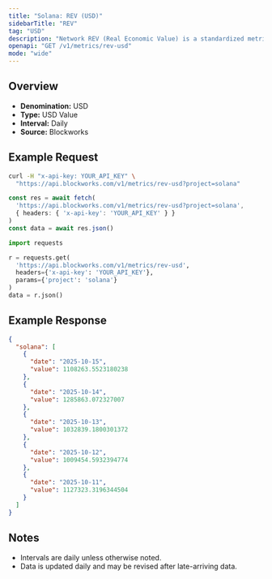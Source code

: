 ```yaml
---
title: "Solana: REV (USD)"
sidebarTitle: "REV"
tag: "USD"
description: "Network REV (Real Economic Value) is a standardized metric that tracks blockchain value accrual generated by user activity. REV consists of both in-protocol transaction fees and out-of-protocol tips that users pay for transaction execution, so it measures the monetary demand to transact onchain."
openapi: "GET /v1/metrics/rev-usd"
mode: "wide"
---
```


## Overview

- **Denomination:** USD
- **Type:** USD Value
- **Interval:** Daily
- **Source:** Blockworks

## Example Request

<CodeGroup>

```bash cURL
curl -H "x-api-key: YOUR_API_KEY" \
  "https://api.blockworks.com/v1/metrics/rev-usd?project=solana"
```

```typescript TypeScript
const res = await fetch(
  'https://api.blockworks.com/v1/metrics/rev-usd?project=solana',
  { headers: { 'x-api-key': 'YOUR_API_KEY' } }
)
const data = await res.json()
```

```python Python
import requests

r = requests.get(
  'https://api.blockworks.com/v1/metrics/rev-usd',
  headers={'x-api-key': 'YOUR_API_KEY'},
  params={'project': 'solana'}
)
data = r.json()
```

</CodeGroup>

## Example Response

```json
{
  "solana": [
    {
      "date": "2025-10-15",
      "value": 1108263.5523180238
    },
    {
      "date": "2025-10-14",
      "value": 1285863.072327007
    },
    {
      "date": "2025-10-13",
      "value": 1032839.1800301372
    },
    {
      "date": "2025-10-12",
      "value": 1009454.5932394774
    },
    {
      "date": "2025-10-11",
      "value": 1127323.3196344504
    }
  ]
}
```

## Notes
- Intervals are daily unless otherwise noted.
- Data is updated daily and may be revised after late-arriving data.